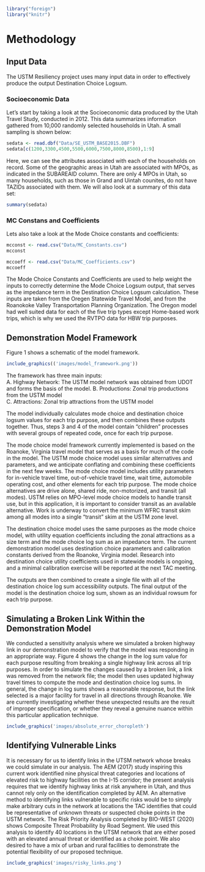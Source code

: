 ```r
library("foreign")
library("knitr")
```

# Methodology

## Input Data
The USTM Resiliency project uses many input data in order to effectively produce the output Destination Choice Logsum.

### Socioeconomic Data
Let's start by taking a look at the Socioeconomic data produced by the Utah Travel Study, conducted in 2012. This data summarizes information gathered from 10,000 randomly selected households in Utah. A small sampling is shown below:
```r
sedata <- read.dbf("Data/SE_USTM_BASE2015.DBF")
sedata[c(1200,3300,4500,5500,6000,7500,8000,8500),1:9]
```
Here, we can see the attributes associated with each of the households on record. Some of the geographic areas in Utah are associated with MPOs, as indicated in the SUBAREAID column. There are only 4 MPOs in Utah, so many households, such as those in Grand and Uintah counites, do not have TAZIDs associated with them. We will also look at a summary of this data set:
```r
summary(sedata)
```

### MC Constans and Coefficients
Lets also take a look at the Mode Choice constants and coefficients:
```r
mcconst <- read.csv("Data/MC_Constants.csv")
mcconst
```

```r
mccoeff <- read.csv("Data/MC_Coefficients.csv")
mccoeff
```

The Mode Choice Constants and Coefficients are used to help weight the inputs to correctly determine the Mode Choice Logsum output, that serves as the impedance term in the Destination Choice Logsum calculation. These inputs are taken from the Oregen Statewide Travel Model, and from the Roanokoke Valley Transportation Planning Organization. The Oregon model had well suited data for each of the five trip types except Home-based work trips, which is why we used the RVTPO data for HBW trip purposes. 

## Demonstration Model Framework

Figure 1 shows a schematic of the model framework. 
```r
include_graphics(('images/model_framework.png'))
```


The framework has three main inputs:	
A. Highway Network: The USTM model network was obtained from UDOT and forms the basis of the model.
B. Productions: Zonal trip productions from the USTM model  
C. Attractions: Zonal trip attractions from the USTM model
  
The model individually calculates mode choice and destination choice logsum values for each trip purpose, and then combines these outputs together. Thus, steps 3 and 4 of the model contain “children” processes with several groups of repeated code, once for each trip purpose. 

The mode choice model framework currently implemented is based on the Roanoke, Virginia travel model that serves as a basis for much of the code in the model. The USTM mode choice model uses similar alternatives and parameters, and we anticipate conflating and combining these coefficients in the next few weeks. The mode choice model includes utility parameters for in-vehicle travel time, out-of-vehicle travel time, wait time, automobile operating cost, and other elements for each trip purpose. The mode choice alternatives are drive alone, shared ride, non-motorized, and transit (all modes). USTM relies on MPO-level mode choice models to handle transit use, but in this application, it is important to consider transit as an available alternative. Work is underway to convert the minimum WFRC transit skim among all modes into a single “transit” skim at the USTM zone level.

The destination choice model uses the same purposes as the mode choice model, with utility equation coefficients including the zonal attractions as a size term and the mode choice log sum as an impedance term. The current demonstration model uses destination choice parameters and calibration constants derived from the Roanoke, Virginia model. Research into destination choice utility coefficients used in statewide models is ongoing, and a minimal calibration exercise will be reported at the next TAC meeting.

The outputs are then combined to create a single file with all of the destination choice log sum accessibility outputs. The final output of the model is the destination choice log sum, shown as an individual rowsum for each trip purpose. 

## Simulating a Broken Link Within the Demonstration Model
We conducted a sensitivity analysis where we simulated a broken highway link in our demonstration model to verify that the model was responding in an appropriate way. Figure 4 shows the change in the log sum value for each purpose resulting from breaking a single highway link across all trip purposes. In order to simulate the changes caused by a broken link, a link was removed from the network file; the model then uses updated highway travel times to compute the mode and destination choice log sums. In general, the change in log sums shows a reasonable response, but the link selected is a major facility for travel in all directions through Roanoke. We are currently investigating whether these unexpected results are the result of improper specification, or whether they reveal a genuine nuance within this particular application technique. 


```r
include_graphics('images/absolute_error_choropleth')
```

## Identifying Vulnerable Links
It is necessary for us to identify links in the UTSM network whose breaks we could simulate in our analysis. The AEM (2017) study inspiring this current work identified nine physical threat categories and locations of elevated risk to highway facilities on the I-15 corridor; the present analysis requires that we identify highway links at risk anywhere in Utah, and thus cannot rely only on the identification completed by AEM. An alternative method to identifying links vulnerable to specific risks would be to simply make arbitrary cuts in the network at locations the TAC identifies that could be representative of unknown threats or suspected choke points in the USTM network. The Risk Priority Analysis completed by BIO-WEST (2020) shows Composite Threat Probability by Road Segment. We used this analysis to identify 40 locations in the UTSM network that are either posed with an elevated annual threat or identified as a choke point. We also desired to have a mix of urban and rural facilities to demonstrate the potential flexibility of our proposed technique. 

```r
include_graphics('images/risky_links.png')
```


